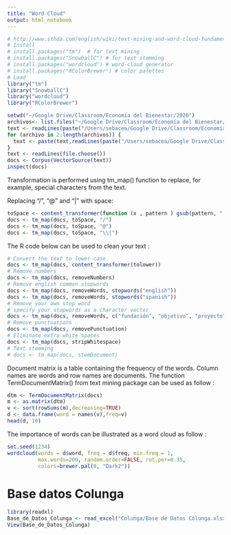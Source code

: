 ```yaml
---
title: "Word Cloud"
output: html_notebook
---
```




```r
# http://www.sthda.com/english/wiki/text-mining-and-word-cloud-fundamentals-in-r-5-simple-steps-you-should-know
# Install
# install.packages("tm")  # for text mining
# install.packages("SnowballC") # for text stemming
# install.packages("wordcloud") # word-cloud generator 
# install.packages("RColorBrewer") # color palettes
# Load
library("tm")
library("SnowballC")
library("wordcloud")
library("RColorBrewer")
```

```r
setwd("~/Google Drive/Classroom/Economía del Bienestar/2020")
archivos<- list.files("~/Google Drive/Classroom/Economía del Bienestar/2020")
text <- readLines(paste("/Users/sebacea/Google Drive/Classroom/Economía del Bienestar/2020/",archivos[1],sep=""))
for (archivo in 2:length(archivos)) {
  text <- paste(text,readLines(paste("/Users/sebacea/Google Drive/Classroom/Economía del Bienestar/2020/",archivos[archivo],sep="")))
}
text <- readLines(file.choose())
docs <- Corpus(VectorSource(text))
inspect(docs)
```

Transformation is performed using tm_map() function to replace, for example, special characters from the text.

Replacing “/”, “@” and “|” with space:

```r
toSpace <- content_transformer(function (x , pattern ) gsub(pattern, " ", x))
docs <- tm_map(docs, toSpace, "/")
docs <- tm_map(docs, toSpace, "@")
docs <- tm_map(docs, toSpace, "\\|")
```

The R code below can be used to clean your text :
```r
# Convert the text to lower case
docs <- tm_map(docs, content_transformer(tolower))
# Remove numbers
docs <- tm_map(docs, removeNumbers)
# Remove english common stopwords
docs <- tm_map(docs, removeWords, stopwords("english"))
docs <- tm_map(docs, removeWords, stopwords("spanish"))
# Remove your own stop word
# specify your stopwords as a character vector
docs <- tm_map(docs, removeWords, c("fundación", "objetivo", "proyecto", "programa", "través")) 
# Remove punctuations
docs <- tm_map(docs, removePunctuation)
# Eliminate extra white spaces
docs <- tm_map(docs, stripWhitespace)
# Text stemming
# docs <- tm_map(docs, stemDocument)
```

Document matrix is a table containing the frequency of the words. Column names are words and row names are documents. The function TermDocumentMatrix() from text mining package can be used as follow :

```r
dtm <- TermDocumentMatrix(docs)
m <- as.matrix(dtm)
v <- sort(rowSums(m),decreasing=TRUE)
d <- data.frame(word = names(v),freq=v)
head(d, 10)
```

The importance of words can be illustrated as a word cloud as follow :

```r
set.seed(1234)
wordcloud(words = d$word, freq = d$freq, min.freq = 1,
          max.words=200, random.order=FALSE, rot.per=0.35, 
          colors=brewer.pal(8, "Dark2"))
```

# Base datos Colunga

```r
library(readxl)
Base_de_Datos_Colunga <- read_excel("Colunga/Base de Datos Colunga.xlsx")
View(Base_de_Datos_Colunga)
```